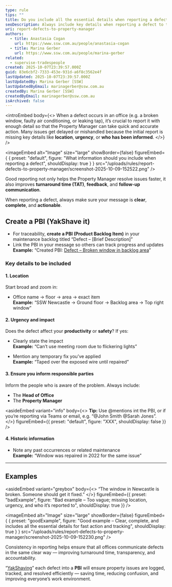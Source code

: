 ```yaml
---
type: rule
tips: ""
title: Do you include all the essential details when reporting a defect to the Property Manager?
seoDescription: Always include key details when reporting a defect to the Property Manager — clear, complete reports improve turnaround time, communication, and follow-up.
uri: report-defects-to-property-manager
authors:
  - title: Anastasia Cogan
    url: https://www.ssw.com.au/people/anastasia-cogan
  - title: Marina Gerber
    url: https://www.ssw.com.au/people/marina-gerber
related:
  - supervise-tradespeople
created: 2025-10-07T23:39:57.000Z
guid: 83e6cbf2-7333-453e-931d-a6f8c3562e4f
lastUpdated: 2025-10-07T23:39:57.000Z
lastUpdatedBy: Marina Gerber [SSW]
lastUpdatedByEmail: marinagerber@ssw.com.au
createdBy: Marina Gerber [SSW]
createdByEmail: marinagerber@ssw.com.au
isArchived: false
---
```

<introEmbed
  body={<>
When a defect occurs in an office (e.g. a broken window, faulty air conditioning, or leaking tap), it’s crucial to report it with enough detail so that the Property Manager can take quick and accurate action. Many issues get delayed or mishandled because the initial report is missing key details like **location**, **urgency**, or **who has been informed**.
  </>}
/>

<imageEmbed
  alt="Image"
  size="large"
  showBorder={false}
  figureEmbed={ {
    preset: "default",
    figure: "What information should you include when reporting a defect",
    shouldDisplay: true
  } }
  src="/uploads/rules/report-defects-to-property-manager/screenshot-2025-10-09-152522.png"
/>

Good reporting not only helps the Property Manager resolve issues faster, it also improves **turnaround time (TAT)**, **feedback**, and **follow-up communication**.

When reporting a defect, always make sure your message is **clear**, **complete**, and **actionable**.

## Create a PBI (YakShave it)

* For traceability, **create a PBI (Product Backlog Item)** in your maintenance backlog titled “Defect – \[Brief Description]”
* Link the PBI in your message so others can track progress and updates\
  **Example:** “Created PBI: [Defect – Broken window in backlog area](#)”

### Key details to be included

#### 1. Location

Start broad and zoom in:

* Office name → floor → area → exact item\
  **Example:** “SSW Newcastle → Ground floor → Backlog area → Top right window”

#### 2. Urgency and impact

Does the defect affect your **productivity** or **safety**?  If yes:

* Clearly state the impact\
  **Example:** “Can’t use meeting room due to flickering lights”

* Mention any temporary fix you’ve applied\
  **Example:** “Taped over the exposed wire until repaired”

#### 3. Ensure you inform responsible parties

Inform the people who is aware of the problem. Always include:

* The **Head of Office**
* The **Property Manager**

<asideEmbed
  variant="info"
  body={<>
    **Tip:** Use @mentions int the PBI, or if you’re reporting via Teams or email, e.g. “@John Smith @Sarah Jones”.
  </>}
  figureEmbed={{
    preset: "default",
    figure: "XXX",
    shouldDisplay: false
  }}
/>

#### 4. Historic information

* Note any past occurrences or related maintenance\
  **Example:** “Window was repaired in 2022 for the same issue”

- - -

## Examples

<asideEmbed
  variant="greybox"
  body={<>
    “The window in Newcastle is broken. Someone should get it fixed.”
  </>}
  figureEmbed={{
    preset: "badExample",
    figure: "Bad example – Too vague; missing location, urgency, and who it’s reported to",
    shouldDisplay: true
  }}
/>

<imageEmbed
  alt="Image"
  size="large"
  showBorder={false}
  figureEmbed={ {
    preset: "goodExample",
    figure: "Good example – Clear, complete, and includes all the essential details for fast action and tracking",
    shouldDisplay: true
  } }
  src="/uploads/rules/report-defects-to-property-manager/screenshot-2025-10-09-152230.png"
/>

Consistency in reporting helps ensure that all offices communicate defects in the same clear way — improving turnaround time, transparency, and accountability.

“[YakShaving](https://yakshaver.ai/)” each defect into a **PBI** will ensure property issues are logged, tracked, and resolved efficiently — saving time, reducing confusion, and improving everyone’s work environment.
